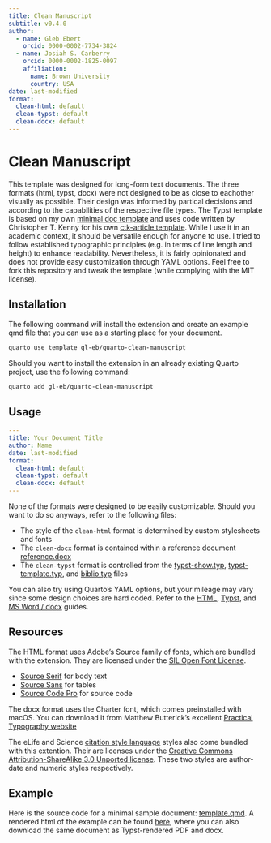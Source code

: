 ```yaml
---
title: Clean Manuscript
subtitle: v0.4.0
author:
  - name: Gleb Ebert
    orcid: 0000-0002-7734-3824
  - name: Josiah S. Carberry
    orcid: 0000-0002-1825-0097
    affiliation:
      name: Brown University
      country: USA
date: last-modified
format:
  clean-html: default
  clean-typst: default
  clean-docx: default
---
```


# Clean Manuscript

This template was designed for long-form text documents.
The three formats (html, typst, docx) were not designed to be as close to eachother visually as possible.
Their design was informed by partical decisions and according to the capabilities of the respective file types.
The Typst template is based on my own [minimal doc template](https://github.com/gl-eb/minimal-doc) and uses code written by Christopher T. Kenny for his own [ctk-article template](https://github.com/christopherkenny/ctk-article/).
While I use it in an academic context, it should be versatile enough for anyone to use.
I tried to follow established typographic principles (e.g. in terms of line length and height) to enhance readability.
Nevertheless, it is fairly opinionated and does not provide easy customization through YAML options.
Feel free to fork this repository and tweak the template (while complying with the MIT license).

## Installation

The following command will install the extension and create an example qmd file that you can use as a starting place for your document.

```bash
quarto use template gl-eb/quarto-clean-manuscript
```

Should you want to install the extension in an already existing Quarto project, use the following command:

```bash
quarto add gl-eb/quarto-clean-manuscript
```

## Usage

```yaml
---
title: Your Document Title
author: Name
date: last-modified
format:
  clean-html: default
  clean-typst: default
  clean-docx: default
---
```

None of the formats were designed to be easily customizable.
Should you want to do so anyways, refer to the following files:

- The style of the `clean-html` format is determined by custom stylesheets and fonts
- The `clean-docx` format is contained within a reference document [reference.docx](https://github.com/gl-eb/quarto-clean-manuscript/blob/main/_extensions/clean/resources/reference.docx)
- The `clean-typst` format is controlled from the [typst-show.typ](https://github.com/gl-eb/quarto-clean-manuscript/blob/main/_extensions/clean/resources/typst-show.typ), [typst-template.typ](https://github.com/gl-eb/quarto-clean-manuscript/blob/main/_extensions/clean/resources/typst-template.typ), and [biblio.typ](https://github.com/gl-eb/quarto-clean-manuscript/blob/main/_extensions/clean/resources/biblio.typ) files

You can also try using Quarto's YAML options, but your mileage may vary since some design choices are hard coded.
Refer to the [HTML](https://quarto.org/docs/output-formats/html-basics.html), [Typst](https://quarto.org/docs/output-formats/typst.html), and [MS Word / docx](https://quarto.org/docs/output-formats/ms-word.html) guides.

## Resources

The HTML format uses Adobe's Source family of fonts, which are bundled with the extension.
They are licensed under the [SIL Open Font License](https://openfontlicense.org/open-font-license-official-text/).

- [Source Serif](https://adobe-fonts.github.io/source-serif/) for body text
- [Source Sans](https://adobe-fonts.github.io/source-sans/) for tables
- [Source Code Pro](https://adobe-fonts.github.io/source-code-pro/) for source code

The docx format uses the Charter font, which comes preinstalled with macOS.
You can download it from Matthew Butterick's excellent [Practical Typography website](https://practicaltypography.com/charter.html)

The eLife and Science [citation style language](https://citationstyles.org/.) styles also come bundled with this extention.
Their are licenses under the [Creative Commons Attribution-ShareAlike 3.0 Unported license](https://creativecommons.org/licenses/by-sa/3.0/).
These two styles are author-date and numeric styles respectively.

## Example

Here is the source code for a minimal sample document: [template.qmd](https://github.com/gl-eb/quarto-clean-manuscript/blob/main/template.qmd).
A rendered html of the example can be found [here](http://www.gl-eb.me/quarto-clean-manuscript/), where you can also download the same document as Typst-rendered PDF and docx.
